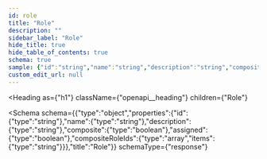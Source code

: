 ```yaml
---
id: role
title: "Role"
description: ""
sidebar_label: "Role"
hide_title: true
hide_table_of_contents: true
schema: true
sample: {"id":"string","name":"string","description":"string","composite":true,"assigned":true,"compositeRoleIds":["string"]}
custom_edit_url: null
---
```



<Heading
  as={"h1"}
  className={"openapi__heading"}
  children={"Role"}
>
</Heading>





<Schema
  schema={{"type":"object","properties":{"id":{"type":"string"},"name":{"type":"string"},"description":{"type":"string"},"composite":{"type":"boolean"},"assigned":{"type":"boolean"},"compositeRoleIds":{"type":"array","items":{"type":"string"}}},"title":"Role"}}
  schemaType={"response"}
>
  
</Schema>
            